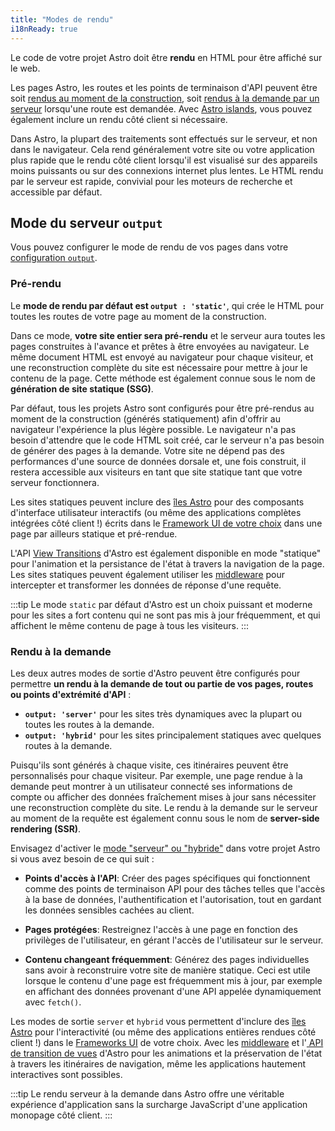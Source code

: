 ```yaml
---
title: "Modes de rendu"
i18nReady: true
---
```


Le code de votre projet Astro doit être **rendu** en HTML pour être affiché sur le web. 

Les pages Astro, les routes et les points de terminaison d'API peuvent être soit [rendus au moment de la construction](#pré-rendu), soit [rendus à la demande par un serveur](#rendu-à-la-demande) lorsqu'une route est demandée. Avec [Astro islands](/fr/concepts/islands/), vous pouvez également inclure un rendu côté client si nécessaire.

Dans Astro, la plupart des traitements sont effectués sur le serveur, et non dans le navigateur. Cela rend généralement votre site ou votre application plus rapide que le rendu côté client lorsqu'il est visualisé sur des appareils moins puissants ou sur des connexions internet plus lentes. Le HTML rendu par le serveur est rapide, convivial pour les moteurs de recherche et accessible par défaut.

## Mode du serveur `output`

Vous pouvez configurer le mode de rendu de vos pages dans votre [configuration `output`](/fr/reference/configuration-reference/#output).

### Pré-rendu

Le **mode de rendu par défaut est __`output : 'static'`__**, qui crée le HTML pour toutes les routes de votre page au moment de la construction.

Dans ce mode, **votre site entier sera pré-rendu** et le serveur aura toutes les pages construites à l'avance et prêtes à être envoyées au navigateur. Le même document HTML est envoyé au navigateur pour chaque visiteur, et une reconstruction complète du site est nécessaire pour mettre à jour le contenu de la page. Cette méthode est également connue sous le nom de **génération de site statique (SSG)**. 

Par défaut, tous les projets Astro sont configurés pour être pré-rendus au moment de la construction (générés statiquement) afin d'offrir au navigateur l'expérience la plus légère possible. Le navigateur n'a pas besoin d'attendre que le code HTML soit créé, car le serveur n'a pas besoin de générer des pages à la demande. Votre site ne dépend pas des performances d'une source de données dorsale et, une fois construit, il restera accessible aux visiteurs en tant que site statique tant que votre serveur fonctionnera.

Les sites statiques peuvent inclure des [îles Astro](/fr/concepts/islands/) pour des composants d'interface utilisateur interactifs (ou même des applications complètes intégrées côté client !) écrits dans le [Framework UI de votre choix](/fr/core-concepts/framework-components/) dans une page par ailleurs statique et pré-rendue.

L'API [View Transitions](/fr/guides/view-transitions/) d'Astro est également disponible en mode "statique" pour l'animation et la persistance de l'état à travers la navigation de la page. Les sites statiques peuvent également utiliser les [middleware](/fr/guides/middleware/) pour intercepter et transformer les données de réponse d'une requête.

:::tip
Le mode `static` par défaut d'Astro est un choix puissant et moderne pour les sites a fort contenu qui ne sont pas mis à jour fréquemment, et qui affichent le même contenu de page à tous les visiteurs.
:::

### Rendu à la demande

Les deux autres modes de sortie d'Astro peuvent être configurés pour permettre **un rendu à la demande de tout ou partie de vos pages, routes ou points d'extrémité d'API** :
  - __`output: 'server'`__ pour les sites très dynamiques avec la plupart ou toutes les routes à la demande.
  - __`output: 'hybrid'`__ pour les sites principalement statiques avec quelques routes à la demande. 
  
Puisqu'ils sont générés à chaque visite, ces itinéraires peuvent être personnalisés pour chaque visiteur. Par exemple, une page rendue à la demande peut montrer à un utilisateur connecté ses informations de compte ou afficher des données fraîchement mises à jour sans nécessiter une reconstruction complète du site. Le rendu à la demande sur le serveur au moment de la requête est également connu sous le nom de **server-side rendering (SSR)**.

Envisagez d'activer le [mode "serveur" ou "hybride"](/fr/guides/server-side-rendering/#enable-on-demand-server-rendering) dans votre projet Astro si vous avez besoin de ce qui suit :

- **Points d'accès à l'API**: Créer des pages spécifiques qui fonctionnent comme des points de terminaison API pour des tâches telles que l'accès à la base de données, l'authentification et l'autorisation, tout en gardant les données sensibles cachées au client.

- **Pages protégées**: Restreignez l'accès à une page en fonction des privilèges de l'utilisateur, en gérant l'accès de l'utilisateur sur le serveur.

- **Contenu changeant fréquemment**: Générez des pages individuelles sans avoir à reconstruire votre site de manière statique. Ceci est utile lorsque le contenu d'une page est fréquemment mis à jour, par exemple en affichant des données provenant d'une API appelée dynamiquement avec `fetch()`.

Les modes de sortie `server` et `hybrid` vous permettent d'inclure des [îles Astro](/fr/concepts/islands/) pour l'interactivité (ou même des applications entières rendues côté client !) dans le [Frameworks UI](/fr/core-concepts/framework-components/) de votre choix. Avec les [middleware](/fr/guides/middleware/) et l'[ API de transition de vues](/fr/guides/view-transitions/) d'Astro pour les animations et la préservation de l'état à travers les itinéraires de navigation, même les applications hautement interactives sont possibles.

:::tip
Le rendu serveur à la demande dans Astro offre une véritable expérience d'application sans la surcharge JavaScript d'une application monopage côté client.
:::

